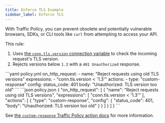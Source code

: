```yaml
---
title: Enforce TLS Example
sidebar_label: Enforce TLS
---
```




With Traffic Policy, you can prevent obsolete and potentially vulnerable browsers, SDKs, or CLI tools like `curl` from attempting to access your API.

This rule:

1. Uses [the `conn.tls.version` connection variable](https://ngrok.com/docs/traffic-policy/variables/connection/#conntlsversion) to check the incoming request's TLS version.
1. Rejects versions below `1.3` with a `401 Unauthorized` response.

<CodeGroup>
```yaml policy.yml
on_http_request:
  - name: "Reject requests using old TLS versions"
    expressions:
    - "conn.tls.version < '1.3'"
    actions:
    - type: "custom-response"
    config:
    status_code: 401
    body: "Unauthorized: TLS version too old"
```
```json policy.json
{
  "on_http_request": [
    {
      "name": "Reject requests using old TLS versions",
      "expressions": [
        "conn.tls.version < '1.3'"
      ],
      "actions": [
        {
          "type": "custom-response",
          "config": {
            "status_code": 401,
            "body": "Unauthorized: TLS version too old"
          }
        }
      ]
    }
  ]
}
```
</CodeGroup>

See [the `custom-response` Traffic Policy action docs](/traffic-policy/actions/custom-response/) for more information.
